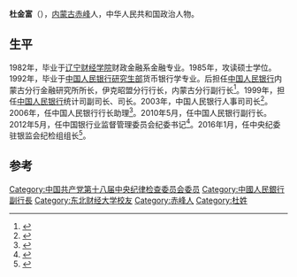'''杜金富'''（{{bd|1954年|11月||}}），[[内蒙古|内蒙古]][[赤峰|赤峰]]人，中华人民共和国政治人物。

==生平==
1982年，毕业于[[辽宁财经学院|辽宁财经学院]]财政金融系金融专业。1985年，攻读硕士学位。1992年，毕业于[[中国人民银行研究生部|中国人民银行研究生部]]货币银行学专业。后担任[[中国人民银行|中国人民银行]]内蒙古分行金融研究所所长，伊克昭盟分行行长，内蒙古分行副行长<ref>{{cite news|title=中国人民银行党委委员、副行长杜金富简历|url=http://finance.people.com.cn/bank/GB/202492/15554786.html|accessdate=2015-04-19|newspaper=人民网|archive-date=2016-03-04|archive-url=https://web.archive.org/web/20160304114847/http://finance.people.com.cn/bank/GB/202492/15554786.html|dead-url=no}}</ref>。1999年，担任[[中国人民银行|中国人民银行]]统计司副司长、司长。2003年，中国人民银行人事司司长<ref>{{cite news|title=杜金富升任央行副行长_点击神州 -|url=http://news.china.com.cn/txt/2010-06/23/content_20327896.htm|accessdate=2015-04-19|newspaper=中国网|archive-date=2010-07-04|archive-url=https://web.archive.org/web/20100704122300/http://news.china.com.cn/txt/2010-06/23/content_20327896.htm|dead-url=no}}</ref>。2006年，任中国人民银行行长助理<ref>{{cite book|title=2007 中国证券业年鉴, Issue 1|url=http://books.google.com/books?id=UDA4AQAAIAAJ|year=2007|publisher=新华出版社|page=601}}</ref>。2010年5月，任中国人民银行副行长。2012年5月，任中国银行业监督管理委员会纪委书记<ref>{{cite news|title=央行银监会新纪委书记人选出炉|url=http://finance.caixin.com/2012-05-28/100394396.html|accessdate=2015-04-19|newspaper=财新网|archive-date=2016-03-04|archive-url=https://web.archive.org/web/20160304063036/http://finance.caixin.com/2012-05-28/100394396.html|dead-url=no}}</ref>。2016年1月，任中央纪委驻银监会纪检组组长<ref>{{cite news|title=银监会纪委书记杜金富改任中央纪委驻银监会纪检组组长|url=http://www.thepaper.cn/newsDetail_forward_1426248|accessdate=2016-01-28|newspaper=澎湃新闻|archive-date=2019-06-08|archive-url=https://web.archive.org/web/20190608233230/http://www.thepaper.cn/newsDetail_forward_1426248|dead-url=no}}</ref>。

==参考==
{{reflist}}
{{中国政治人物小作品}}
{{Authority control}}
{{DEFAULTSORT:D}}
[[Category:中国共产党第十八届中央纪律检查委员会委员|Category:中国共产党第十八届中央纪律检查委员会委员]]
[[Category:中國人民銀行副行長|Category:中國人民銀行副行長]]
[[Category:东北财经大学校友|Category:东北财经大学校友]]
[[Category:赤峰人|Category:赤峰人]]
[[Category:杜姓|Category:杜姓]]